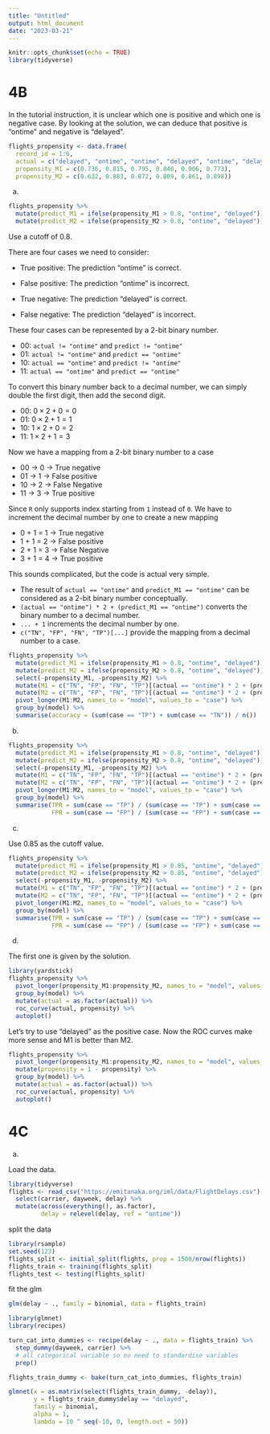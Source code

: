 ```yaml
---
title: "Untitled"
output: html_document
date: "2023-03-21"
---
```


```r
knitr::opts_chunk$set(echo = TRUE)
library(tidyverse)
```

# 4B

In the tutorial instruction, it is unclear which one is positive and which one is negative case. By looking at the solution,
we can deduce that positive is "ontime" and negative is "delayed".

```r
flights_propensity <- data.frame(
  record_id = 1:6,
  actual = c("delayed", "ontime", "ontime", "delayed", "ontime", "delayed"), 
  propensity_M1 = c(0.736, 0.815, 0.795, 0.840, 0.906, 0.773), 
  propensity_M2 = c(0.632, 0.883, 0.872, 0.809, 0.861, 0.898))
```

a.

```r
flights_propensity %>%
  mutate(predict_M1 = ifelse(propensity_M1 > 0.8, "ontime", "delayed")) %>%
  mutate(predict_M2 = ifelse(propensity_M2 > 0.8, "ontime", "delayed"))
```

Use a cutoff of 0.8.

There are four cases we need to consider:

- True positive: The prediction "ontime" is correct.
- False positive: The prediction "ontime" is incorrect.

- True negative: The prediction "delayed" is correct.
- False negative: The prediction "delayed" is incorrect.

These four cases can be represented by a 2-bit binary number.

- 00: `actual != "ontime"` and `predict != "ontime"`
- 01: `actual != "ontime"` and `predict == "ontime"`
- 10: `actual == "ontime"` and `predict != "ontime"`
- 11: `actual == "ontime"` and `predict == "ontime"`

To convert this binary number back to a decimal number, we can simply double the first digit, then add the second digit.

- 00: $0 \times 2 + 0 = 0$
- 01: $0 \times 2 + 1 = 1$
- 10: $1 \times 2 + 0 = 2$
- 11: $1 \times 2 + 1 = 3$

Now we have a mapping from a 2-bit binary number to a case 

- 00 -> 0 -> True negative
- 01 -> 1 -> False positive
- 10 -> 2 -> False Negative
- 11 -> 3 -> True positive

Since `R` only supports index starting from `1` instead of `0`. We have to increment the decimal number by one to create a new mapping

- 0 + 1 = 1 -> True negative
- 1 + 1 = 2 -> False positive
- 2 + 1 = 3 -> False Negative
- 3 + 1 = 4 -> True positive

This sounds complicated, but the code is actual very simple.

- The result of `actual == "ontime"` and `predict_M1 == "ontime"` can be considered as a 2-bit binary number conceptually.
- `(actual == "ontime") * 2 + (predict_M1 == "ontime")` converts the binary number to a decimal number.
- `... + 1` increments the decimal number by one.
- `c("TN", "FP", "FN", "TP")[...]` provide the mapping from a decimal number to a case.

```r
flights_propensity %>%
  mutate(predict_M1 = ifelse(propensity_M1 > 0.8, "ontime", "delayed")) %>%
  mutate(predict_M2 = ifelse(propensity_M2 > 0.8, "ontime", "delayed")) %>%
  select(-propensity_M1, -propensity_M2) %>%
  mutate(M1 = c("TN", "FP", "FN", "TP")[(actual == "ontime") * 2 + (predict_M1 == "ontime") + 1]) %>%
  mutate(M2 = c("TN", "FP", "FN", "TP")[(actual == "ontime") * 2 + (predict_M2 == "ontime") + 1]) %>%
  pivot_longer(M1:M2, names_to = "model", values_to = "case") %>%
  group_by(model) %>%
  summarise(accuracy = (sum(case == "TP") + sum(case == "TN")) / n())
```

b.

```r
flights_propensity %>%
  mutate(predict_M1 = ifelse(propensity_M1 > 0.8, "ontime", "delayed")) %>%
  mutate(predict_M2 = ifelse(propensity_M2 > 0.8, "ontime", "delayed")) %>%
  select(-propensity_M1, -propensity_M2) %>%
  mutate(M1 = c("TN", "FP", "FN", "TP")[(actual == "ontime") * 2 + (predict_M1 == "ontime") + 1]) %>%
  mutate(M2 = c("TN", "FP", "FN", "TP")[(actual == "ontime") * 2 + (predict_M2 == "ontime") + 1]) %>%
  pivot_longer(M1:M2, names_to = "model", values_to = "case") %>%
  group_by(model) %>%
  summarise(TPR = sum(case == "TP") / (sum(case == "TP") + sum(case == "FN")),
            FPR = sum(case == "FP") / (sum(case == "FP") + sum(case == "TN")))
```

c.

Use 0.85 as the cutoff value.

```r
flights_propensity %>%
  mutate(predict_M1 = ifelse(propensity_M1 > 0.85, "ontime", "delayed")) %>%
  mutate(predict_M2 = ifelse(propensity_M2 > 0.85, "ontime", "delayed")) %>%
  select(-propensity_M1, -propensity_M2) %>%
  mutate(M1 = c("TN", "FP", "FN", "TP")[(actual == "ontime") * 2 + (predict_M1 == "ontime") + 1]) %>%
  mutate(M2 = c("TN", "FP", "FN", "TP")[(actual == "ontime") * 2 + (predict_M2 == "ontime") + 1]) %>%
  pivot_longer(M1:M2, names_to = "model", values_to = "case") %>%
  group_by(model) %>%
  summarise(TPR = sum(case == "TP") / (sum(case == "TP") + sum(case == "FN")),
            FPR = sum(case == "FP") / (sum(case == "FP") + sum(case == "TN")))
```

d.

The first one is given by the solution.

```r
library(yardstick)
flights_propensity %>% 
  pivot_longer(propensity_M1:propensity_M2, names_to = "model", values_to = "propensity") %>%
  group_by(model) %>% 
  mutate(actual = as.factor(actual)) %>% 
  roc_curve(actual, propensity) %>% 
  autoplot()
```


Let's try to use "delayed" as the positive case. Now the ROC curves make more sense and M1 is better than M2.

```r
flights_propensity %>% 
  pivot_longer(propensity_M1:propensity_M2, names_to = "model", values_to = "propensity") %>%
  mutate(propensity = 1 - propensity) %>%
  group_by(model) %>% 
  mutate(actual = as.factor(actual)) %>% 
  roc_curve(actual, propensity) %>% 
  autoplot()
```


# 4C

a.

Load the data.

```r
library(tidyverse)
flights <- read_csv("https://emitanaka.org/iml/data/FlightDelays.csv") %>%
  select(carrier, dayweek, delay) %>% 
  mutate(across(everything(), as.factor),
         delay = relevel(delay, ref = "ontime"))
```

split the data

```r
library(rsample)
set.seed(123)
flights_split <- initial_split(flights, prop = 1500/nrow(flights))
flights_train <- training(flights_split)
flights_test <- testing(flights_split)
```

fit the glm

```r
glm(delay ~ ., family = binomial, data = flights_train)
```

```r
library(glmnet)
library(recipes)

turn_cat_into_dummies <- recipe(delay ~ ., data = flights_train) %>% 
  step_dummy(dayweek, carrier) %>% 
  # all categorical variable so no need to standardise variables
  prep() 

flights_train_dummy <- bake(turn_cat_into_dummies, flights_train)

glmnet(x = as.matrix(select(flights_train_dummy, -delay)),
       y = flights_train_dummy$delay == "delayed",
       family = binomial,
       alpha = 1,
       lambda = 10 ^ seq(-10, 0, length.out = 50))
```

